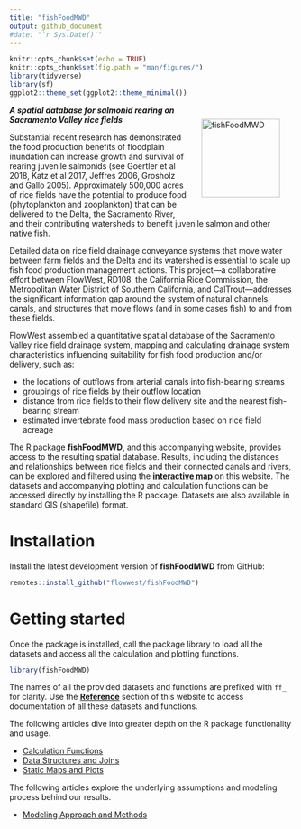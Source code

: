 ```yaml
---
title: "fishFoodMWD"
output: github_document
#date: "`r Sys.Date()`"
---
```


```r
knitr::opts_chunk$set(echo = TRUE)
knitr::opts_chunk$set(fig.path = "man/figures/")
library(tidyverse)
library(sf)
ggplot2::theme_set(ggplot2::theme_minimal())
```

<img src="man/figures/logo.png" align="right" alt="fishFoodMWD" style="height: 139px; margin: 24px"/>

***A spatial database for salmonid rearing on Sacramento Valley rice fields***

Substantial recent research has demonstrated the food production benefits of floodplain inundation can increase growth and survival of rearing juvenile salmonids (see Goertler et al 2018, Katz et al 2017, Jeffres 2006, Grosholz and Gallo 2005). Approximately 500,000 acres of rice fields have the potential to produce food (phytoplankton and zooplankton) that can be delivered to the Delta, the Sacramento River, and their contributing watersheds to benefit juvenile salmon and other native fish.

Detailed data on rice field drainage conveyance systems that move water between farm fields and the Delta and its watershed is essential to scale up fish food production management actions. This project---a collaborative effort between FlowWest, RD108, the California Rice Commission, the Metropolitan Water District of Southern California, and CalTrout---addresses the significant information gap around the system of natural channels, canals, and structures that move flows (and in some cases fish) to and from these fields. 

FlowWest assembled a quantitative spatial database of the Sacramento Valley rice field drainage system, mapping and calculating drainage system characteristics influencing suitability for fish food production and/or delivery, such as:

* the locations of outflows from arterial canals into fish-bearing streams
* groupings of rice fields by their outflow location
* distance from rice fields to their flow delivery site and the nearest fish-bearing stream
* estimated invertebrate food mass production based on rice field acreage

The R package **fishFoodMWD**, and this accompanying website, provides access to the resulting spatial database. Results, including the distances and relationships between rice fields and their connected canals and rivers, can be explored and filtered using the [**interactive map**](https://flowwest.shinyapps.io/fishFoodMWD) on this website. The datasets and accompanying plotting and calculation functions can be accessed directly by installing the R package. Datasets are also available in standard GIS (shapefile) format. 

# Installation

Install the latest development version of **fishFoodMWD** from GitHub:

```r
remotes::install_github("flowwest/fishFoodMWD")
```

# Getting started

Once the package is installed, call the package library to load all the datasets and access all the calculation and plotting functions.

```r
library(fishFoodMWD)
```

The names of all the provided datasets and functions are prefixed with `ff_` for clarity. Use the **[Reference](reference/index.html)** section of this website to access documentation of all these datasets and functions.

The following articles dive into greater depth on the R package functionality and usage.

* [Calculation Functions](articles/calcs.html)
* [Data Structures and Joins](articles/joins.html)
* [Static Maps and Plots](articles/plot.html)

The following articles explore the underlying assumptions and modeling process behind our results. 

* [Modeling Approach and Methods](articles/model.html)
